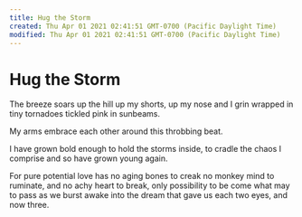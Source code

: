 ```yaml
---
title: Hug the Storm
created: Thu Apr 01 2021 02:41:51 GMT-0700 (Pacific Daylight Time)
modified: Thu Apr 01 2021 02:41:51 GMT-0700 (Pacific Daylight Time)
---
```

# Hug the Storm

The breeze soars up the hill
up my shorts, up my nose
and I grin
wrapped in tiny tornadoes
tickled pink in sunbeams.

My arms embrace each other
around this throbbing beat.

I have grown bold enough
to hold the storms inside,
to cradle the chaos I comprise
and so have grown young again.

For pure potential love
has no aging bones to creak
no monkey mind to ruminate,
and no achy heart to break,
only possibility to be
come what may to pass
as we burst awake
into the dream
that gave us each two eyes,
and now three.